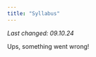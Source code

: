 ```yaml
---
title: "Syllabus"
---
```

*Last changed: 09.10.24*

<object width="700" height="500" type="application/pdf" data="downloads/syllabus.pdf?#zoom=90&scrollbar=0&toolbar=0&navpanes=0">
    <p>Ups, something went wrong!</p>
</object>

